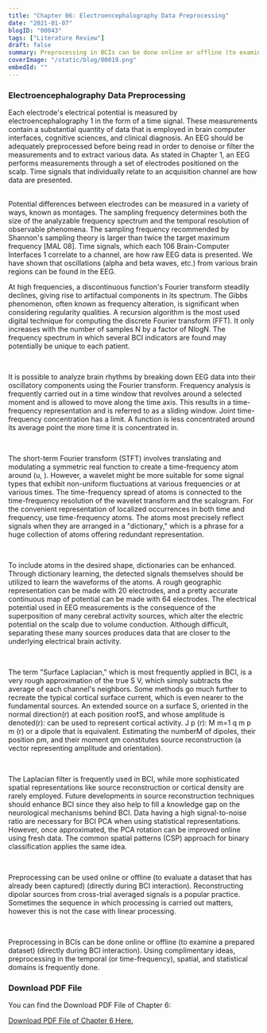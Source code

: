 ```yaml
---
title: "Chapter 06: Electroencephalography Data Preprocessing"
date: "2021-01-07"
blogID: "00043"
tags: ["Literature Review"]
draft: false
summary: Preprocessing in BCIs can be done online or offline (to examine a prepared dataset) (directly during BCI interaction). Using complimentary ideas, preprocessing in the temporal (or time-frequency), spatial, and statistical domains is frequently done.
coverImage: "/static/blog/00019.png"
embedId: ""
---
```


### Electroencephalography Data Preprocessing

Each electrode's electrical potential is measured by electroencephalography 1 in the form of a time signal. These measurements contain a substantial quantity of data that is employed in brain computer interfaces, cognitive sciences, and clinical diagnosis. An EEG should be adequately preprocessed before being read in order to denoise or filter the measurements and to extract various data. As stated in Chapter 1, an EEG performs measurements through a set of electrodes positioned on the scalp. Time signals that individually relate to an acquisition channel are how data are presented.

<br />
Potential differences between electrodes can be measured in a variety of ways, known
as montages. The sampling frequency determines both the size of the analyzable frequency
spectrum and the temporal resolution of observable phenomena. The sampling frequency
recommended by Shannon's sampling theory is larger than twice the target maximum
frequency [MAL 08]. Time signals, which each 106 Brain-Computer Interfaces 1 correlate
to a channel, are how raw EEG data is presented. We have shown that oscillations
(alpha and beta waves, etc.) from various brain regions can be found in the EEG.

<br />

At high frequencies, a discontinuous function's Fourier transform steadily declines, giving rise to artifactual components in its spectrum. The Gibbs phenomenon, often known as frequency alteration, is significant when considering regularity qualities. A recursion algorithm is the most used digital technique for computing the discrete Fourier transform (FFT). It only increases with the number of samples N by a factor of NlogN. The frequency spectrum in which several BCI indicators are found may potentially be unique to each patient.

<br />

It is possible to analyze brain rhythms by breaking down EEG data into their oscillatory components using the Fourier transform. Frequency analysis is frequently carried out in a time window that revolves around a selected moment and is allowed to move along the time axis. This results in a time-frequency representation and is referred to as a sliding window. Joint time-frequency concentration has a limit. A function is less concentrated around its average point the more time it is concentrated in.

<br />

The short-term Fourier transform (STFT) involves translating and modulating a symmetric real function to create a time-frequency atom around (u, ). However, a wavelet might be more suitable for some signal types that exhibit non-uniform fluctuations at various frequencies or at various times. The time-frequency spread of atoms is connected to the time-frequency resolution of the wavelet transform and the scalogram. For the convenient representation of localized occurrences in both time and frequency, use time-frequency atoms. The atoms most precisely reflect signals when they are arranged in a "dictionary," which is a phrase for a huge collection of atoms offering redundant representation.

<br />

To include atoms in the desired shape, dictionaries can be enhanced. Through dictionary learning, the detected signals themselves should be utilized to learn the waveforms of the atoms. A rough geographic representation can be made with 20 electrodes, and a pretty accurate continuous map of potential can be made with 64 electrodes. The electrical potential used in EEG measurements is the consequence of the superposition of many cerebral activity sources, which alter the electric potential on the scalp due to volume conduction. Although difficult, separating these many sources produces data that are closer to the underlying electrical brain activity.

<br />

The term "Surface Laplacian," which is most frequently applied in BCI, is a very rough approximation of the true S V, which simply subtracts the average of each channel's neighbors. Some methods go much further to recreate the typical cortical surface current, which is even nearer to the fundamental sources. An extended source on a surface S, oriented in the normal direction(r) at each position roofS, and whose amplitude is denoted(r): can be used to represent cortical activity. J p (r): M m=1 q m p m (r) or a dipole that is equivalent. Estimating the numberM of dipoles, their position pm, and their moment qm constitutes source reconstruction (a vector representing amplitude and orientation).

<br />

The Laplacian filter is frequently used in BCI, while more sophisticated spatial representations like source reconstruction or cortical density are rarely employed. Future developments in source reconstruction techniques should enhance BCI since they also help to fill a knowledge gap on the neurological mechanisms behind BCI. Data having a high signal-to-noise ratio are necessary for BCI PCA when using statistical representations. However, once approximated, the PCA rotation can be improved online using fresh data. The common spatial patterns (CSP) approach for binary classification applies the same idea.

<br />

Preprocessing can be used online or offline (to evaluate a dataset that has already been captured) (directly during BCI interaction). Reconstructing dipolar sources from cross-trial averaged signals is a popular practice. Sometimes the sequence in which processing is carried out matters, however this is not the case with linear processing.

<br />

Preprocessing in BCIs can be done online or offline (to examine a prepared dataset) (directly during BCI interaction). Using complimentary ideas, preprocessing in the temporal (or time-frequency), spatial, and statistical domains is frequently done.

### Download PDF File

You can find the Download PDF File of Chapter 6:

<a href="/static/blog/00043_1.pdf" download>
  Download PDF File of Chapter 6 Here.
</a>
